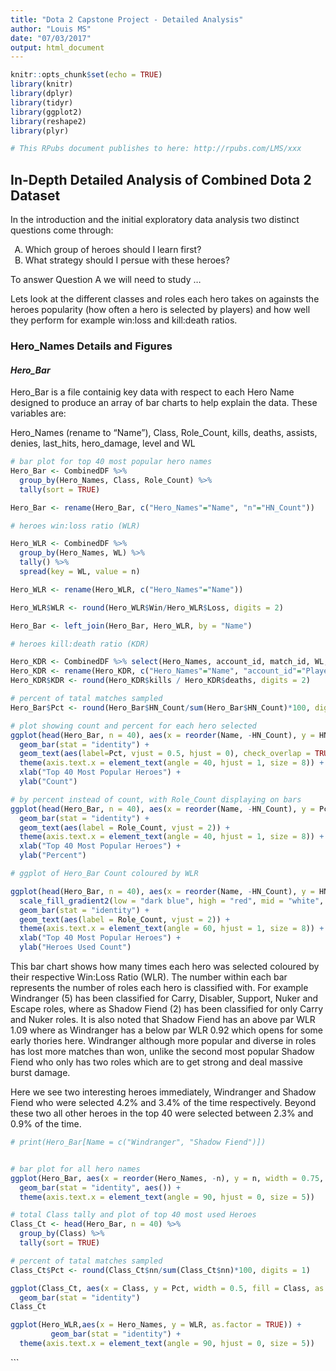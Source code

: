 ```yaml
---
title: "Dota 2 Capstone Project - Detailed Analysis"
author: "Louis MS"
date: "07/03/2017"
output: html_document
---
```


```r
knitr::opts_chunk$set(echo = TRUE)
library(knitr)
library(dplyr)
library(tidyr)
library(ggplot2)
library(reshape2)
library(plyr)

# This RPubs document publishes to here: http://rpubs.com/LMS/xxx

```

## **In-Depth Detailed Analysis of Combined Dota 2 Dataset**
In the introduction and the initial exploratory data analysis two distinct questions come through:

A) Which group of heroes should I learn first?
B) What strategy should I persue with these heroes?

To answer Question A we will need to study ...


Lets look at the different classes and roles each hero takes on againsts the heroes popularity (how often a hero is selected by players) and how well they perform for example win:loss and kill:death ratios.

### **Hero_Names Details and Figures **

#### *Hero_Bar*
Hero_Bar is a file containig key data with respect to each Hero Name designed to produce an array of bar charts to help explain the data. These variables are:

Hero_Names (rename to "Name"), Class, Role_Count, kills, deaths, assists, denies, last_hits, hero_damage, level and WL

```r
# bar plot for top 40 most popular hero names 
Hero_Bar <- CombinedDF %>%
  group_by(Hero_Names, Class, Role_Count) %>%
  tally(sort = TRUE)

Hero_Bar <- rename(Hero_Bar, c("Hero_Names"="Name", "n"="HN_Count"))

# heroes win:loss ratio (WLR)

Hero_WLR <- CombinedDF %>%
  group_by(Hero_Names, WL) %>%
  tally() %>%
  spread(key = WL, value = n)

Hero_WLR <- rename(Hero_WLR, c("Hero_Names"="Name"))

Hero_WLR$WLR <- round(Hero_WLR$Win/Hero_WLR$Loss, digits = 2)

Hero_Bar <- left_join(Hero_Bar, Hero_WLR, by = "Name")
```


```r
# heroes kill:death ratio (KDR)

Hero_KDR <- CombinedDF %>% select(Hero_Names, account_id, match_id, WL, level, kills, deaths)
Hero_KDR <- rename(Hero_KDR, c("Hero_Names"="Name", "account_id"="Player"))
Hero_KDR$KDR <- round(Hero_KDR$kills / Hero_KDR$deaths, digits = 2)


```


```r
# percent of tatal matches sampled
Hero_Bar$Pct <- round(Hero_Bar$HN_Count/sum(Hero_Bar$HN_Count)*100, digits = 1)

# plot showing count and percent for each hero selected
ggplot(head(Hero_Bar, n = 40), aes(x = reorder(Name, -HN_Count), y = HN_Count, width = 0.8, fill = Class, as.factor = TRUE)) +
  geom_bar(stat = "identity") +
  geom_text(aes(label=Pct, vjust = 0.5, hjust = 0), check_overlap = TRUE) +
  theme(axis.text.x = element_text(angle = 40, hjust = 1, size = 8)) +
  xlab("Top 40 Most Popular Heroes") +
  ylab("Count")
```


```r
# by percent instead of count, with Role_Count displaying on bars
ggplot(head(Hero_Bar, n = 40), aes(x = reorder(Name, -HN_Count), y = Pct, width = 0.8, fill = Class, as.factor = TRUE)) +
  geom_bar(stat = "identity") +
  geom_text(aes(label = Role_Count, vjust = 2)) +
  theme(axis.text.x = element_text(angle = 40, hjust = 1, size = 8)) +
  xlab("Top 40 Most Popular Heroes") +
  ylab("Percent")

```

```r

# ggplot of Hero_Bar Count coloured by WLR

ggplot(head(Hero_Bar, n = 40), aes(x = reorder(Name, -HN_Count), y = HN_Count, width = 0.8, fill = WLR)) +
  scale_fill_gradient2(low = "dark blue", high = "red", mid = "white", midpoint = 1) +
  geom_bar(stat = "identity") +
  geom_text(aes(label = Role_Count, vjust = 2)) +
  theme(axis.text.x = element_text(angle = 60, hjust = 1, size = 8)) +
  xlab("Top 40 Most Popular Heroes") +
  ylab("Heroes Used Count")
```

This bar chart shows how many times each hero was selected coloured by their respective Win:Loss Ratio (WLR). The number within each bar represents the number of roles each hero is classified with.  For example Windranger (5) has been classified for Carry, Disabler, Support, Nuker and Escape roles, where as Shadow Fiend (2) has been classified for only Carry and Nuker roles. It is also noted that Shadow Fiend has an above par WLR 1.09 where as Windranger has a below par WLR 0.92 which opens for some early thories here. Windranger although more popular and diverse in roles has lost more matches than won, unlike the second most popular Shadow Fiend who only has two roles which are to get strong and deal massive burst damage. 

Here we see two interesting heroes immediately, Windranger and Shadow Fiend who were selected 4.2% and 3.4% of the time respectively. Beyond these two all other heroes in the top 40 were selected between 2.3% and 0.9% of the time.

```r
# print(Hero_Bar[Name = c("Windranger", "Shadow Fiend")])



```

```r
# bar plot for all hero names
ggplot(Hero_Bar, aes(x = reorder(Hero_Names, -n), y = n, width = 0.75, fill = Class, as.factor = TRUE)) +
  geom_bar(stat = "identity", aes()) +
  theme(axis.text.x = element_text(angle = 90, hjust = 0, size = 5))
```


```r
# total Class tally and plot of top 40 most used Heroes
Class_Ct <- head(Hero_Bar, n = 40) %>%
  group_by(Class) %>%
  tally(sort = TRUE)

# percent of tatal matches sampled
Class_Ct$Pct <- round(Class_Ct$nn/sum(Class_Ct$nn)*100, digits = 1)

ggplot(Class_Ct, aes(x = Class, y = Pct, width = 0.5, fill = Class, as.factor = TRUE)) +
  geom_bar(stat = "identity")
Class_Ct


```

```r

ggplot(Hero_WLR,aes(x = Hero_Names, y = WLR, as.factor = TRUE)) +
         geom_bar(stat = "identity") +
  theme(axis.text.x = element_text(angle = 90, hjust = 0, size = 5))

```





```
